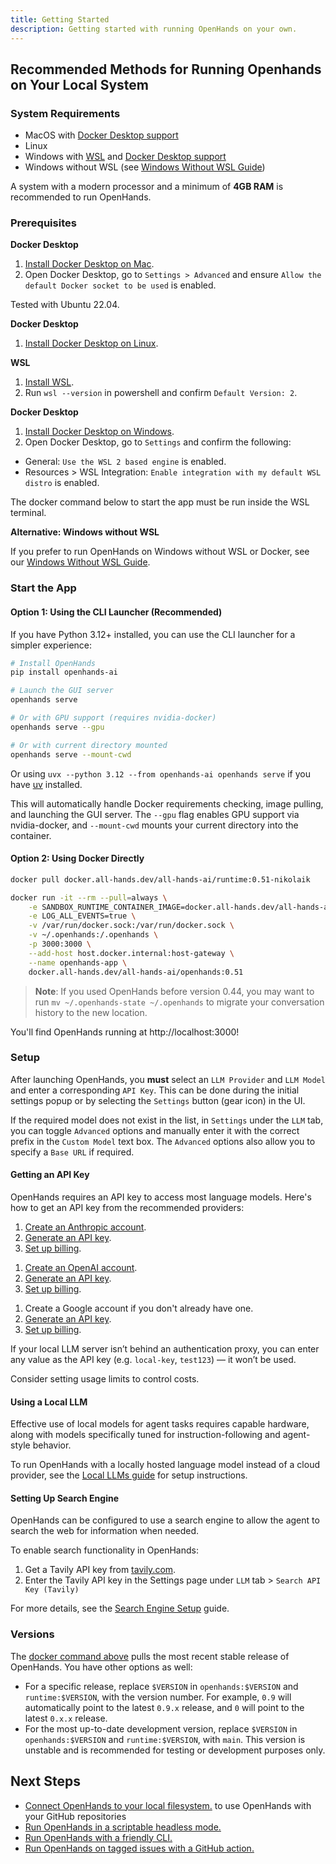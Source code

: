 ```yaml
---
title: Getting Started
description: Getting started with running OpenHands on your own.
---
```


## Recommended Methods for Running Openhands on Your Local System

### System Requirements

- MacOS with [Docker Desktop support](https://docs.docker.com/desktop/setup/install/mac-install/#system-requirements)
- Linux
- Windows with [WSL](https://learn.microsoft.com/en-us/windows/wsl/install) and [Docker Desktop support](https://docs.docker.com/desktop/setup/install/windows-install/#system-requirements)
- Windows without WSL (see [Windows Without WSL Guide](/usage/windows-without-wsl))

A system with a modern processor and a minimum of **4GB RAM** is recommended to run OpenHands.

### Prerequisites

<AccordionGroup>

<Accordion title="MacOS">

  **Docker Desktop**

  1. [Install Docker Desktop on Mac](https://docs.docker.com/desktop/setup/install/mac-install).
  2. Open Docker Desktop, go to `Settings > Advanced` and ensure `Allow the default Docker socket to be used` is enabled.
</Accordion>

<Accordion title="Linux">

  <Note>
  Tested with Ubuntu 22.04.
  </Note>

  **Docker Desktop**

  1. [Install Docker Desktop on Linux](https://docs.docker.com/desktop/setup/install/linux/).

</Accordion>

<Accordion title="Windows">

  **WSL**

  1. [Install WSL](https://learn.microsoft.com/en-us/windows/wsl/install).
  2. Run `wsl --version` in powershell and confirm `Default Version: 2`.

  **Docker Desktop**

  1. [Install Docker Desktop on Windows](https://docs.docker.com/desktop/setup/install/windows-install).
  2. Open Docker Desktop, go to `Settings` and confirm the following:
  - General: `Use the WSL 2 based engine` is enabled.
  - Resources > WSL Integration: `Enable integration with my default WSL distro` is enabled.

  <Note>
  The docker command below to start the app must be run inside the WSL terminal.
  </Note>

  **Alternative: Windows without WSL**

  If you prefer to run OpenHands on Windows without WSL or Docker, see our [Windows Without WSL Guide](/usage/windows-without-wsl).

</Accordion>

</AccordionGroup>

### Start the App

#### Option 1: Using the CLI Launcher (Recommended)

If you have Python 3.12+ installed, you can use the CLI launcher for a simpler experience:

```bash
# Install OpenHands
pip install openhands-ai

# Launch the GUI server
openhands serve

# Or with GPU support (requires nvidia-docker)
openhands serve --gpu

# Or with current directory mounted
openhands serve --mount-cwd
```

Or using `uvx --python 3.12 --from openhands-ai openhands serve` if you have [uv](https://docs.astral.sh/uv/) installed.

This will automatically handle Docker requirements checking, image pulling, and launching the GUI server. The `--gpu` flag enables GPU support via nvidia-docker, and `--mount-cwd` mounts your current directory into the container.

#### Option 2: Using Docker Directly

```bash
docker pull docker.all-hands.dev/all-hands-ai/runtime:0.51-nikolaik

docker run -it --rm --pull=always \
    -e SANDBOX_RUNTIME_CONTAINER_IMAGE=docker.all-hands.dev/all-hands-ai/runtime:0.51-nikolaik \
    -e LOG_ALL_EVENTS=true \
    -v /var/run/docker.sock:/var/run/docker.sock \
    -v ~/.openhands:/.openhands \
    -p 3000:3000 \
    --add-host host.docker.internal:host-gateway \
    --name openhands-app \
    docker.all-hands.dev/all-hands-ai/openhands:0.51
```

> **Note**: If you used OpenHands before version 0.44, you may want to run `mv ~/.openhands-state ~/.openhands` to migrate your conversation history to the new location.

You'll find OpenHands running at http://localhost:3000!

### Setup

After launching OpenHands, you **must** select an `LLM Provider` and `LLM Model` and enter a corresponding `API Key`.
This can be done during the initial settings popup or by selecting the `Settings`
button (gear icon) in the UI.

If the required model does not exist in the list, in `Settings` under the `LLM` tab, you can toggle `Advanced` options
and manually enter it with the correct prefix in the `Custom Model` text box.
The `Advanced` options also allow you to specify a `Base URL` if required.

#### Getting an API Key

OpenHands requires an API key to access most language models. Here's how to get an API key from the recommended providers:

<AccordionGroup>

<Accordion title="Anthropic (Claude)">

1. [Create an Anthropic account](https://console.anthropic.com/).
2. [Generate an API key](https://console.anthropic.com/settings/keys).
3. [Set up billing](https://console.anthropic.com/settings/billing).

</Accordion>

<Accordion title="OpenAI">

1. [Create an OpenAI account](https://platform.openai.com/).
2. [Generate an API key](https://platform.openai.com/api-keys).
3. [Set up billing](https://platform.openai.com/account/billing/overview).

</Accordion>

<Accordion title="Google (Gemini)">

1. Create a Google account if you don't already have one.
2. [Generate an API key](https://aistudio.google.com/apikey).
3. [Set up billing](https://aistudio.google.com/usage?tab=billing).

</Accordion>

<Accordion title="Local LLM (e.g. LM Studio, llama.cpp, Ollama)">

If your local LLM server isn’t behind an authentication proxy, you can enter any value as the API key (e.g. `local-key`, `test123`) — it won’t be used.

</Accordion>

</AccordionGroup>

Consider setting usage limits to control costs.

#### Using a Local LLM

<Note>
Effective use of local models for agent tasks requires capable hardware, along with models specifically tuned for instruction-following and agent-style behavior.
</Note>

To run OpenHands with a locally hosted language model instead of a cloud provider, see the [Local LLMs guide](/usage/llms/local-llms) for setup instructions.

#### Setting Up Search Engine

OpenHands can be configured to use a search engine to allow the agent to search the web for information when needed.

To enable search functionality in OpenHands:

1. Get a Tavily API key from [tavily.com](https://tavily.com/).
2. Enter the Tavily API key in the Settings page under `LLM` tab > `Search API Key (Tavily)`

For more details, see the [Search Engine Setup](/usage/search-engine-setup) guide.

### Versions

The [docker command above](/usage/local-setup#start-the-app) pulls the most recent stable release of OpenHands. You have other options as well:
- For a specific release, replace `$VERSION` in `openhands:$VERSION` and `runtime:$VERSION`, with the version number.
For example, `0.9` will automatically point to the latest `0.9.x` release, and `0` will point to the latest `0.x.x` release.
- For the most up-to-date development version, replace `$VERSION` in `openhands:$VERSION` and `runtime:$VERSION`, with `main`.
This version is unstable and is recommended for testing or development purposes only.

## Next Steps

- [Connect OpenHands to your local filesystem.](/usage/runtimes/docker#connecting-to-your-filesystem) to use OpenHands with your GitHub repositories
- [Run OpenHands in a scriptable headless mode.](/usage/how-to/headless-mode)
- [Run OpenHands with a friendly CLI.](/usage/how-to/cli-mode)
- [Run OpenHands on tagged issues with a GitHub action.](/usage/how-to/github-action)
